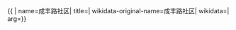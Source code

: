 {{ {{{1|PRC admin/showdata}}}|
name=成丰路社区|
title=|
wikidata-original-name=成丰路社区|
wikidata=|
arg={{{arg|}}}}}